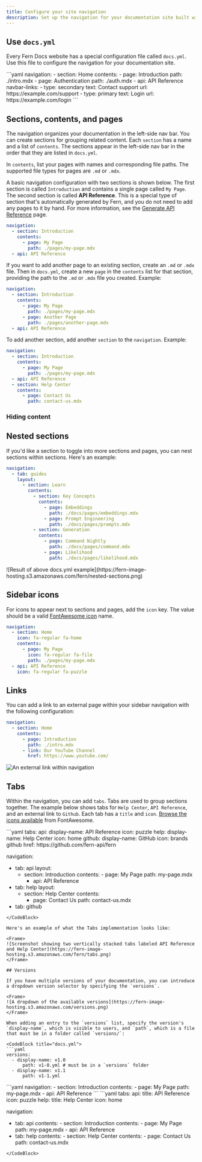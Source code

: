 ---
title: Configure your site navigation
description: Set up the navigation for your documentation site built with Fern Docs using the docs.yml file, including tabs, sections, pages, versions, and more.
---

## Use `docs.yml`

Every Fern Docs website has a special configuration file called `docs.yml`. Use this file to configure the navigation for your documentation site.

<CodeBlock title="An example docs.yml">
```yaml
navigation:
  - section: Home
    contents:
      - page: Introduction
        path: ./intro.mdx
      - page: Authentication
        path: ./auth.mdx
  - api: API Reference
navbar-links:
  - type: secondary
    text: Contact support
    url: https://example.com/support
  - type: primary
    text: Login
    url: https://example.com/login
```
</CodeBlock>

## Sections, contents, and pages

The navigation organizes your documentation in the left-side nav bar. You can create sections for grouping related content. Each `section` has a name and a list of `contents`. The sections appear in the left-side nav bar in the order that they are listed in `docs.yml`. 

In `contents`, list your pages with names and corresponding file paths. The supported file types for pages are `.md` or `.mdx`.

A basic navigation configuration with two sections is shown below. The first section is called `Introduction` and contains a single page called `My Page`. The second section is called **API Reference**. This is a special type of section that's automatically generated by Fern, and you do not need to add any pages to it by hand. For more information, see the [Generate API Reference](/learn/docs/api-references/generate-api-ref) page.

```yaml Example navigation config
navigation: 
  - section: Introduction
    contents: 
      - page: My Page
        path: ./pages/my-page.mdx
  - api: API Reference
```

If you want to add another page to an existing section, create an `.md` or `.mdx` file. Then in `docs.yml`, create a new `page` in the `contents` list for that section, providing the path to the `.md` or `.mdx` file you created. Example:

```yaml Example navigation config
navigation: 
  - section: Introduction
    contents: 
      - page: My Page
        path: ./pages/my-page.mdx
      - page: Another Page
        path: ./pages/another-page.mdx
  - api: API Reference
```

To add another section, add another `section` to the `navigation`. Example:
```yaml Example navigation config with additional section
navigation: 
  - section: Introduction
    contents: 
      - page: My Page
        path: ./pages/my-page.mdx
  - api: API Reference
  - section: Help Center
    contents: 
      - page: Contact Us
        path: contact-us.mdx
```

### Hiding content


## Nested sections
If you'd like a section to toggle into more sections and pages, you can nest sections within sections. Here's an example:
```yaml Example navigation config with nested sections
navigation:
  - tab: guides
    layout:
      - section: Learn
        contents: 
          - section: Key Concepts
            contents: 
              - page: Embeddings
                path: ./docs/pages/embeddings.mdx
              - page: Prompt Engineering
                path: ./docs/pages/prompts.mdx
          - section: Generation
            contents: 
              - page: Command Nightly
                path: ./docs/pages/command.mdx
              - page: Likelihood
                path: ./docs/pages/likelihood.mdx
```

<Frame>
![Result of above docs.yml example](https://fern-image-hosting.s3.amazonaws.com/fern/nested-sections.png)
</Frame>

## Sidebar icons

For icons to appear next to sections and pages, add the `icon` key. The value should be a valid [FontAwesome icon](https://fontawesome.com/icons) name.

```yaml Example navigation config with icons
navigation: 
  - section: Home
    icon: fa-regular fa-home
    contents: 
      - page: My Page
        icon: fa-regular fa-file
        path: ./pages/my-page.mdx
  - api: API Reference
    icon: fa-regular fa-puzzle
```

## Links

You can add a link to an external page within your sidebar navigation with the following configuration: 

```yaml title="docs.yml"
navigation: 
  - section: Home
    contents:
      - page: Introduction
        path: ./intro.mdx
      - link: Our YouTube Channel
        href: https://www.youtube.com/
```

<Frame>
<img src="./external-link.png" alt="An external link within navigation" />
</Frame>


## Tabs

Within the navigation, you can add `tabs`. Tabs are used to group sections together. The example below shows tabs for `Help Center`, `API Reference`, and an external link to `Github`. Each tab has a `title` and `icon`. [Browse the icons available](https://fontawesome.com/icons) from FontAwesome.

<CodeBlock title="docs.yml">
```yaml
tabs: 
  api: 
    display-name: API Reference
    icon: puzzle
  help:
    display-name: Help Center
    icon: home
  github:
    display-name: GitHub
    icon: brands github
    href: https://github.com/fern-api/fern
    
 navigation: 
  - tab: api
    layout: 
      - section: Introduction
          contents: 
            - page: My Page
                path: my-page.mdx
        - api: API Reference   
  - tab: help
    layout: 
      - section: Help Center
        contents: 
          - page: Contact Us
              path: contact-us.mdx
  - tab: github
```
</CodeBlock>

Here's an example of what the Tabs implementation looks like:

<Frame>
![Screenshot showing two vertically stacked tabs labeled API Reference and Help Center](https://fern-image-hosting.s3.amazonaws.com/fern/tabs.png)
</Frame>

## Versions

If you have multiple versions of your documentation, you can introduce a dropdown version selector by specifying the `versions`.

<Frame>
![A dropdown of the available versions](https://fern-image-hosting.s3.amazonaws.com/versions.png)
</Frame>

When adding an entry to the `versions` list, specify the version's `display-name`, which is visible to users, and `path`, which is a file that must be in a folder called `versions/`:

<CodeBlock title="docs.yml">
```yaml
versions: 
  - display-name: v1.0
      path: v1-0.yml # must be in a `versions` folder
  - display-name: v1.1
      path: v1-1.yml
```
</CodeBlock>

<CodeBlock title="versions/v1-0.yml">
```yaml
navigation: 
  - section: Introduction
    contents: 
      - page: My Page
        path: my-page.mdx
  - api: API Reference
```
</CodeBlock>

<CodeBlock title="versions/v1-1.yml">
```yaml
tabs: 
  api: 
    title: API Reference
    icon: puzzle
  help:
    title: Help Center
    icon: home
    
 navigation:
  - tab: api
     contents:
        - section: Introduction
           contents: 
              - page: My Page
                 path: my-page.mdx
        - api: API Reference
   - tab: help
      contents: 
         - section: Help Center
           contents: 
              - page: Contact Us
                 path: contact-us.mdx
```
</CodeBlock>
